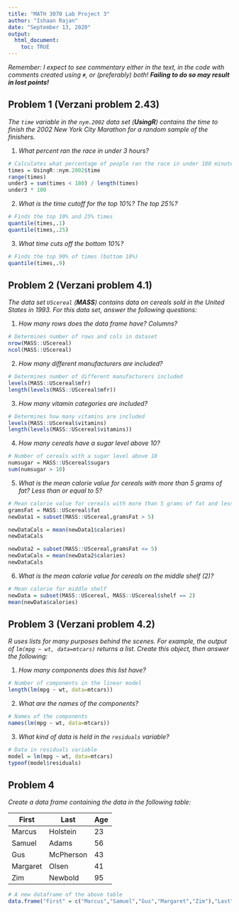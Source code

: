 ---
title: "MATH 3070 Lab Project 3"
author: "Ishaan Rajan"
date: "September 13, 2020"
output:
  html_document:
    toc: TRUE
---

*Remember: I expect to see commentary either in the text, in the code with comments created using `#`, or (preferably) both! **Failing to do so may result in lost points!***

## Problem 1 (Verzani problem 2.43)
*The `time` variable in the `nym.2002` data set (**UsingR**) contains the time to finish the 2002 New York City Marathon for a random sample of the finishers.*

1. *What percent ran the race in under 3 hours?*

```{r}
# Calculates what percentage of people ran the race in under 180 minutes
times = UsingR::nym.2002$time
range(times)
under3 = sum(times < 180) / length(times)
under3 * 100
```

2. *What is the time cutoff for the top 10%? The top 25%?*

```{r}
# Finds the top 10% and 25% times
quantile(times,.1)
quantile(times,.25)
```

3. *What time cuts off the bottom 10%?*

```{r}
# Finds the top 90% of times (bottom 10%)
quantile(times,.9)
```

## Problem 2 (Verzani problem 4.1)
*The data set `UScereal` (**MASS**) contains data on cereals sold in the United States in 1993. For this data set, answer the following questions:*

1. *How many rows does the data frame have? Columns?*

```{r}
# Determines number of rows and cols in dataset
nrow(MASS::UScereal)
ncol(MASS::UScereal)
```

2. *How many different manufacturers are included?*

```{r}
# Determines number of different manufacturers included
levels(MASS::UScereal$mfr)
length(levels(MASS::UScereal$mfr))
```

3. *How many vitamin categories are included?*

```{r}
# Determines how many vitamins are included
levels(MASS::UScereal$vitamins)
length(levels(MASS::UScereal$vitamins))
```

4. *How many cereals have a sugar level above 10?*

```{r}
# Number of cereals with a sugar level above 10
numsugar = MASS::UScereal$sugars
sum(numsugar > 10)
```

5. *What is the mean calorie value for cereals with more than 5 grams of fat? Less than or equal to 5?*

```{r}
# Mean calorie value for cereals with more than 5 grams of fat and less than/equal to 5
gramsFat = MASS::UScereal$fat
newData1 = subset(MASS::UScereal,gramsFat > 5)

newDataCals = mean(newData1$calories)
newDataCals

newData2 = subset(MASS::UScereal,gramsFat <= 5)
newDataCals = mean(newData2$calories)
newDataCals


```

6. *What is the mean calorie value for cereals on the middle shelf (2)?*

```{r}
# Mean calorie for middle shelf
newData = subset(MASS::UScereal, MASS::UScereal$shelf == 2)
mean(newData$calories)

```

## Problem 3 (Verzani problem 4.2)
*R uses lists for many purposes behind the scenes. For example, the output of `lm(mpg ~ wt, data=mtcars)` returns a list. Create this object, then answer the following:*

1. *How many components does this list have?*

```{r}
# Number of components in the linear model
length(lm(mpg ~ wt, data=mtcars))
```

2. *What are the names of the components?*

```{r}
# Names of the components
names(lm(mpg ~ wt, data=mtcars))
```

3. *What kind of data is held in the `residuals` variable?*

```{r}
# Data in residuals variable
model = lm(mpg ~ wt, data=mtcars)
typeof(model$residuals)
```

## Problem 4
*Create a data frame containing the data in the following table:*

| First    | Last      | Age |
|----------|-----------|-----|
| Marcus   | Holstein  | 23  |
| Samuel   | Adams     | 56  |
| Gus      | McPherson | 43  |
| Margaret | Olsen     | 41  |
| Zim      | Newbold   | 95  |

```{r}
# A new dataframe of the above table
data.frame("First" = c("Marcus","Samuel","Gus","Margaret","Zim"),"Last" = c("Holstein","Adams","McPherson","Olsen","Newbold"), "Age" = c(23,56,43,41,95))
```